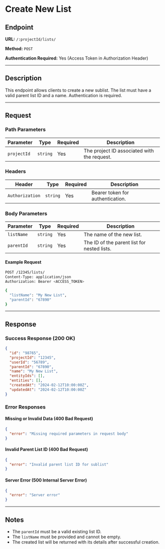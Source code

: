 # Create New List

## Endpoint

**URL:** `/:projectId/lists/`

**Method:** `POST`

**Authentication Required:** Yes (Access Token in Authorization Header)

---

## Description

This endpoint allows clients to create a new sublist. The list must have a valid parent list ID and a name. Authentication is required.

---

## Request

### Path Parameters

| Parameter   | Type     | Required | Description                                 |
| ----------- | -------- | -------- | ------------------------------------------- |
| `projectId` | `string` | Yes      | The project ID associated with the request. |

### Headers

| Header          | Type     | Required | Description                      |
| --------------- | -------- | -------- | -------------------------------- |
| `Authorization` | `string` | Yes      | Bearer token for authentication. |

### Body Parameters

| Parameter  | Type     | Required | Description                                 |
| ---------- | -------- | -------- | ------------------------------------------- |
| `listName` | `string` | Yes      | The name of the new list.                   |
| `parentId` | `string` | Yes      | The ID of the parent list for nested lists. |

#### Example Request

```sh
POST /12345/lists/
Content-Type: application/json
Authorization: Bearer <ACCESS_TOKEN>

{
  "listName": "My New List",
  "parentId": "67890"
}
```

---

## Response

### Success Response (200 OK)

```json
{
  "id": "98765",
  "projectId": "12345",
  "userId": "56789",
  "parentId": "67890",
  "name": "My New List",
  "entityIds": [],
  "entities": [],
  "createdAt": "2024-02-12T10:00:00Z",
  "updatedAt": "2024-02-12T10:00:00Z"
}
```

### Error Responses

#### Missing or Invalid Data (400 Bad Request)

```json
{
  "error": "Missing required parameters in request body"
}
```

#### Invalid Parent List ID (400 Bad Request)

```json
{
  "error": "Invalid parent list ID for sublist"
}
```

#### Server Error (500 Internal Server Error)

```json
{
  "error": "Server error"
}
```

---

## Notes

- The `parentId` must be a valid existing list ID.
- The `listName` must be provided and cannot be empty.
- The created list will be returned with its details after successful creation.
